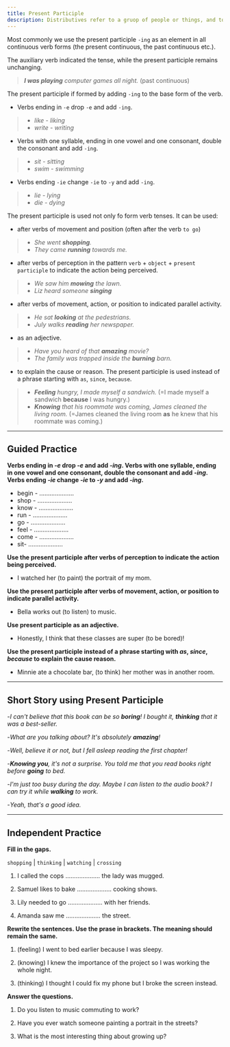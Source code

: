 ```yaml
---
title: Present Participle
description: Distributives refer to a gruop of people or things, and to individual members of the group. They show different ways of looking at the individuals within a group, and they express how something is distributed, shared, or divided
---
```


Most commonly we use the present participle `-ing` as an element in all continuous verb forms (the present continuous, the past continuous etc.).

The auxiliary verb indicated the tense, while the present participle remains unchanging.

> _**I was playing** computer games all night._ (past continuous)

The present participle if formed by adding `-ing` to the base form of the verb.

- Verbs ending in `-e` drop `-e` and add `-ing`.

> - _like - liking_
> - _write - writing_

- Verbs with one syllable, ending in one vowel and one consonant, double the consonant and add `-ing`.

> - _sit - sitting_
> - _swim - swimming_

- Verbs ending `-ie` change `-ie` to `-y` and add `-ing`.

> - _lie - lying_
> - _die - dying_

The present participle is used not only fo form verb tenses. It can be used:

- after verbs of movement and position (often after the verb `to go`)

> - _She went **shopping**._
> - _They came **running** towards me._

- after verbs of perception in the pattern `verb` + `object` + `present participle` to indicate the action being perceived.

> - _We saw him **mowing** the lawn._
> - _Liz heard someone **singing**_

- after verbs of movement, action, or position to indicated parallel activity.

> - _He sat **looking** at the pedestrians._
> - _July walks **reading** her newspaper._

- as an adjective.

> - _Have you heard of that **amazing** movie?_
> - _The family was trapped inside the **burning** barn._

- to explain the cause or reason. The present participle is used instead of a phrase starting with `as`, `since`, `because`.

> - _**Feeling** hungry, I made myself a sandwich._ (=I made myself a sandwich **because** I was hungry.)
> - _**Knowing** that his roommate was coming, James cleaned the living room._ (=James cleaned the living room **as** he knew that his roommate was coming.)

---

## Guided Practice

**Verbs ending in _-e_ drop _-e_ and add _-ing_. Verbs with one syllable, ending in one vowel and one consonant, double the consonant and add _-ing_. Verbs ending _-ie_ change _-ie_ to _-y_ and add _-ing_.**

- begin - .................... <InfoTooltip label="Beginning" />
- shop - .................... <InfoTooltip label="Shopping" />
- know - .................... <InfoTooltip label="Knowing" />
- run - .................... <InfoTooltip label="Running" />
- go - .................... <InfoTooltip label="Going" />
- feel - .................... <InfoTooltip label="Feeling" />
- come - .................... <InfoTooltip label="Coming" />
- sit- .................... <InfoTooltip label="Sitting" />

**Use the present participle after verbs of perception to indicate the action being perceived.**

- I watched her (to paint) the portrait of my mom. <InfoTooltip label="I watched her painting the portrait of my mom."/>

**Use the present participle after verbs of movement, action, or position to indicate parallel activity.**

- Bella works out (to listen) to music. <InfoTooltip label="Bella works out listening to music."/>

**Use present participle as an adjective.**

- Honestly, I think that these classes are super (to be bored)! <InfoTooltip label="Honestly, I think that these classes are super boring"/>

**Use the present participle instead of a phrase starting with _as_, _since_, _because_ to explain the cause reason.**

- Minnie ate a chocolate bar, (to think) her mother was in another room. <InfoTooltip label="Minnie ate chocolate bar, thinking her mother was in another room."/>

---

## Short Story using Present Participle

-_I can't believe that this book can be so **boring**! I bought it, **thinking** that it was a best-seller._

-_What are you talking about? It's absolutely **amazing**!_

-_Well, believe it or not, but I fell asleep reading the first chapter!_

-_**Knowing you**, it's not a surprise. You told me that you read books right before **going** to bed._

-_I'm just too busy during the day. Maybe I can listen to the audio book? I can try it while **walking** to work._

-_Yeah, that's a good idea._

---

## Independent Practice

**Fill in the gaps.**

`shopping` | `thinking` | `watching` | `crossing`

1. I called the cops .................... the lady was mugged. <InfoTooltip label="thinking" />

2. Samuel likes to bake .................... cooking shows. <InfoTooltip label="watching" />

3. Lily needed to go .................... with her friends. <InfoTooltip label="shopping" />

4. Amanda saw me .................... the street. <InfoTooltip label="crossing" />

**Rewrite the sentences. Use the prase in brackets. The meaning should remain the same.**

1. (feeling) I went to bed earlier because I was sleepy. <InfoTooltip label="Feeling sleepy, I went to bed earlier" />

2. (knowing) I knew the importance of the project so I was working the whole night. <InfoTooltip label="Knowing the importance of the project, I was working the whole night." />

3. (thinking) I thought I could fix my phone but I broke the screen instead. <InfoTooltip label="Thinking I could fix my phone, I broke the screen instead." />

**Answer the questions.**

1. Do you listen to music commuting to work? <InfoTooltip label="Yes, I listen to music commuting to work." />

2. Have you ever watch someone painting a portrait in the streets? <InfoTooltip label="No, I have never watched someone painting a portrait in the streets." />

3. What is the most interesting thing about growing up? <InfoTooltip label="The most interesting thing about growing up is how your perception of the world changes." />
